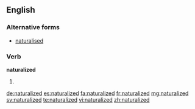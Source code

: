 ==English==

===Alternative forms===
*[[naturalised]]

===Verb===
'''naturalized'''

# {{past of|naturalize}}

[[de:naturalized]]
[[es:naturalized]]
[[fa:naturalized]]
[[fr:naturalized]]
[[mg:naturalized]]
[[sv:naturalized]]
[[te:naturalized]]
[[vi:naturalized]]
[[zh:naturalized]]